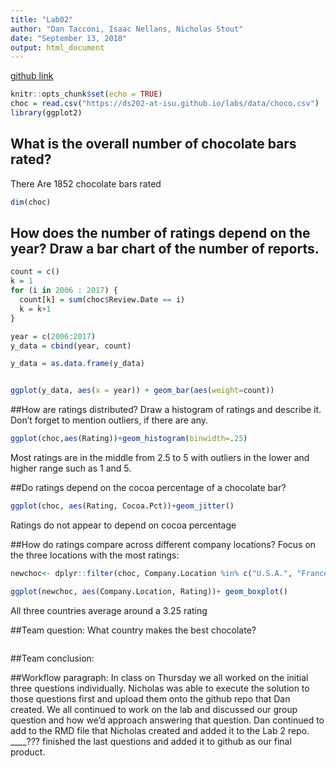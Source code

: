 ---
title: "Lab02"
author: "Dan Tacconi, Isaac Nellans, Nicholas Stout"
date: "September 13, 2018"
output: html_document
---

[github link](https://github.com/dtacc/lab2)


```{r setup, include=FALSE}
knitr::opts_chunk$set(echo = TRUE)
choc = read.csv("https://ds202-at-isu.github.io/labs/data/choco.csv")
library(ggplot2)
```
## What is the overall number of chocolate bars rated?
There Are 1852 chocolate bars rated
```{r cars}
dim(choc)
```

## How does the number of ratings depend on the year? Draw a bar chart of the number of reports.

```{r pressure}
count = c()
k = 1
for (i in 2006 : 2017) {
  count[k] = sum(choc$Review.Date == i)
  k = k+1
}

year = c(2006:2017)
y_data = cbind(year, count)

y_data = as.data.frame(y_data)


ggplot(y_data, aes(x = year)) + geom_bar(aes(weight=count))
```

##How are ratings distributed? Draw a histogram of ratings and describe it. Don't forget to mention outliers, if there are any.
```{r}
ggplot(choc,aes(Rating))+geom_histogram(binwidth=.25)
```

Most ratings are in the middle from 2.5 to 5 with outliers in the lower and higher range such as 1 and 5.


##Do ratings depend on the cocoa percentage of a chocolate bar?

```{r}
ggplot(choc, aes(Rating, Cocoa.Pct))+geom_jitter()
```

Ratings do not appear to depend on cocoa percentage


##How do ratings compare across different company locations? Focus on the three locations with the most ratings:
```{r}
newchoc<- dplyr::filter(choc, Company.Location %in% c("U.S.A.", "France", "Canada"))

ggplot(newchoc, aes(Company.Location, Rating))+ geom_boxplot()

```

All three countries average around a 3.25 rating


##Team question: What country makes the best chocolate?

```{r}



```

##Team conclusion:


##Workflow paragraph:
In class on Thursday we all worked on the initial three questions individually. Nicholas was able to execute the solution to those questions first and upload them onto the github repo that Dan created. We all continued to work on the lab and discussed our group question and how we'd approach answering that question. Dan continued to add to the RMD file that Nicholas created and added it to the Lab 2 repo. ____??? finished the last questions and added it to github as our final product.


